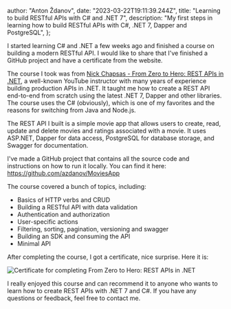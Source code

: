 
  author: "Anton Ždanov",
  date: "2023-03-22T19:11:39.244Z",
  title: "Learning to build RESTful APIs with C# and .NET 7",
  description:
    "My first steps in learning how to build RESTful APIs with C#, .NET 7, Dapper and PostgreSQL",
};


I started learning C# and .NET a few weeks ago and finished a course on building a modern RESTful API. I would like to share that I've finished a GitHub project and have a certificate from the website.

The course I took was from [Nick Chapsas - From Zero to Hero:
REST APIs in .NET](https://nickchapsas.com/p/from-zero-to-hero-rest-apis-in-asp-net-core), a well-known YouTube instructor with many years of experience building production APIs in .NET. It taught me how to create a REST API end-to-end from scratch using the latest .NET 7, Dapper and other libraries. The course uses the C# (obviously), which is one of my favorites and the reasons for switching from Java and Node.js.

The REST API I built is a simple movie app that allows users to create, read, update and delete movies and ratings associated with a movie. It uses ASP.NET, Dapper for data access, PostgreSQL
for database storage, and Swagger for documentation.

I've made a GitHub project that contains all the source code and instructions on how to run it locally. You can find it here: https://github.com/azdanov/MoviesApp

The course covered a bunch of topics, including:

- Basics of HTTP verbs and CRUD
- Building a RESTful API with data validation
- Authentication and authorization
- User-specific actions
- Filtering, sorting, pagination, versioning and swagger
- Building an SDK and consuming the API
- Minimal API

After completing the course, I got a certificate, nice surprise. Here it is:

<Image
  src={restfulCertificatePng}
  alt="Certificate for completing From Zero to Hero:
REST APIs in .NET"
/>

I really enjoyed this course and can recommend it to anyone who wants to learn how to create REST APIs with .NET 7 and C#. If you have any questions or feedback, feel free to contact me.
